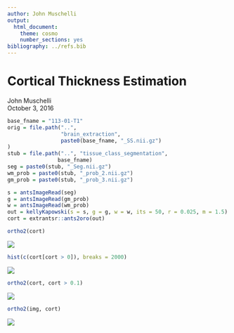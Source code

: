 ```yaml
---
author: John Muschelli
output:
  html_document:
    theme: cosmo
    number_sections: yes
bibliography: ../refs.bib
---
```

# Cortical Thickness Estimation
John Muschelli  
October 3, 2016  




```r
base_fname = "113-01-T1"
orig = file.path("..", 
                 "brain_extraction",
                 paste0(base_fname, "_SS.nii.gz")
)
stub = file.path("..", "tissue_class_segmentation", 
                base_fname)
seg = paste0(stub, "_Seg.nii.gz")
wm_prob = paste0(stub, "_prob_2.nii.gz")
gm_prob = paste0(stub, "_prob_3.nii.gz")
```



```r
s = antsImageRead(seg)
g = antsImageRead(gm_prob)
w = antsImageRead(wm_prob)
out = kellyKapowski(s = s, g = g, w = w, its = 50, r = 0.025, m = 1.5)
cort = extrantsr::ants2oro(out)
```





```r
ortho2(cort)
```

![](index_files/figure-html/plot_cort-1.png)<!-- -->


```r
hist(c(cort[cort > 0]), breaks = 2000)
```

![](index_files/figure-html/hist_cort-1.png)<!-- -->


```r
ortho2(cort, cort > 0.1)
```

![](index_files/figure-html/thresh_cort-1.png)<!-- -->


```r
ortho2(img, cort)
```

![](index_files/figure-html/overlay_cort-1.png)<!-- -->
